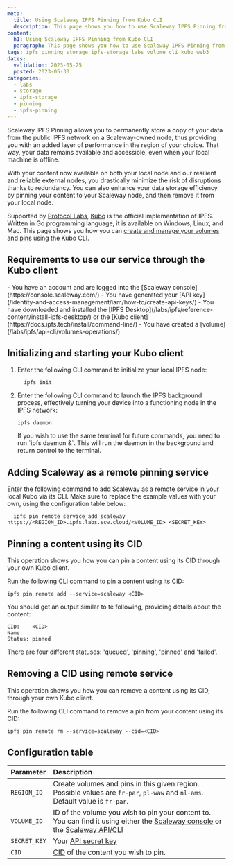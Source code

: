 ```yaml
---
meta:
  title: Using Scaleway IPFS Pinning from Kubo CLI
  description: This page shows you how to use Scaleway IPFS Pinning from Kubo CLI
content:
  h1: Using Scaleway IPFS Pinning from Kubo CLI
  paragraph: This page shows you how to use Scaleway IPFS Pinning from Kubo CLI
tags: ipfs pinning storage ipfs-storage labs volume cli kubo web3
dates:
  validation: 2023-05-25
  posted: 2023-05-30
categories:
  - labs
  - storage
  - ipfs-storage
  - pinning
  - ipfs-pinning
---
```

Scaleway IPFS Pinning allows you to permanently store a copy of your data from the public IPFS network on a Scaleway-owned node, thus providing you with an added layer of performance in the region of your choice. That way, your data remains available and accessible, even when your local machine is offline.

With your content now available on both your local node and our resilient and reliable external nodes, you drastically minimize the risk of disruptions thanks to redundancy. You can also enhance your data storage efficiency by pinning your content to your Scaleway node, and then remove it from your local node.

Supported by [Protocol Labs](https://protocol.ai/), [Kubo](https://docs.ipfs.tech/install/command-line/) is the official implementation of IPFS. Written in Go programming language, it is available on Windows, Linux, and Mac. This page shows you how you can [create and manage your volumes](/labs/ipfs/api-cli/volumes-operations) and [pins](/labs/ipfs/api-cli/pin-operations) using the Kubo CLI.

## Requirements to use our service through the Kubo client

<Macro id="iam-requirements" />

<Message type="requirement">
    - You have an account and are logged into the [Scaleway console](https://console.scaleway.com/)
    - You have generated your [API key](/identity-and-access-management/iam/how-to/create-api-keys/)
    - You have downloaded and installed the [IPFS Desktop](/labs/ipfs/reference-content/install-ipfs-desktop/) or the [Kubo client](https://docs.ipfs.tech/install/command-line/)
    - You have created a [volume](/labs/ipfs/api-cli/volumes-operations/)
</Message>

## Initializing and starting your Kubo client

1. Enter the following CLI command to initialize your local IPFS node:

    ```
      ipfs init
    ```


2. Enter the following CLI command to launch the IPFS background process, effectively turning your device into a functioning node in the IPFS network:

    ```
    ipfs daemon
    ```

    <Message type="tip">
        If you wish to use the same terminal for future commands, you need to run `ipfs daemon &`. This will run the daemon in the background and return control to the terminal.
    </Message>

## Adding Scaleway as a remote pinning service

Enter the following command to add Scaleway as a remote service in your local Kubo via its CLI. Make sure to replace the example values with your own, using the configuration table below:

```
  ipfs pin remote service add scaleway https://<REGION_ID>.ipfs.labs.scw.cloud/<VOLUME_ID> <SECRET_KEY>
```

## Pinning a content using its CID

This operation shows you how you can pin a content using its CID through your own Kubo client.

Run the following CLI command to pin a content using its CID: 

```
ipfs pin remote add --service=scaleway <CID>
```

You should get an output similar to te following, providing details about the content: 

```
CID:    <CID>
Name:   
Status: pinned
```

<Message type="note">
    There are four different statuses: 'queued', 'pinning', 'pinned' and 'failed'.
</Message>

## Removing a CID using remote service

This operation shows you how you can remove a content using its CID, through your own Kubo client.

Run the following CLI command to remove a pin from your content using its CID:

```
ipfs pin remote rm --service=scaleway --cid=<CID>
```

## Configuration table

| Parameter    | Description                                                                                                                                                                                                                               |
| :----------- | :---------------------------------------------------------------------------------------------------------------------------------------------------------------------------------------------------------------------------------------- |
| `REGION_ID`  | Create volumes and pins in this given region. Possible values are `fr-par`, `pl-waw` and `nl-ams`. Default value is `fr-par`.                                                                                                             |
| `VOLUME_ID`  | ID of the volume you wish to pin your content to. You can find it using either the [Scaleway console](https://console.scaleway.com/ipfs/volumes) or the [Scaleway API/CLI](/labs/ipfs/api-cli/volumes-operations)                         |
| `SECRET_KEY` | Your [API secret key](/identity-and-access-management/iam/concepts/#api-key)                                                                                                                                                  |
| `CID`        | [CID](/en/docs/labs/ipfs/concepts/#content-identifier-(cid)) of the content you wish to pin.                                                                                                                                              |